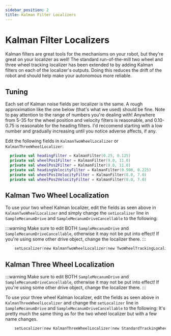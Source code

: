 ---
sidebar_position: 2
title: Kalman Filter Localizers
---


# Kalman Filter Localizers

Kalman filters are great tools for the mechanisms on your robot, but they're great on your localizer as well! The standard run-of-the-mill two wheel and three wheel tracking localizer has been extended to by adding Kalman filters on each of the localizer's outputs.
Doing this reduces the drift of the robot and should help make your autonomous more reliable.

## Tuning

Each set of Kalman noise fields per localizer is the same. A rough approximation like the one below (that's what we used) should be fine. Note to pay attention to the range of numbers you're dealing with!
Anywhere from 5-35 for the wheel position and velocity filters is reasonable, and 0.10-0.75 is reasonable for the heading filters. I'd reccomend starting with a low number and gradually increasing until you notice adverse affects, if any.

Edit the following fields in `KalmanTwoWheelLocalizer` or `KalmanThreeWheelLocalizer`:

```kotlin
  private val headingFilter = KalmanFilter(0.25, 0.125)
  private val wheelPos1Filter = KalmanFilter(9.0, 11.0)
  private val wheelPos2Filter = KalmanFilter(9.0, 11.0)
  private val headingVelocityFilter = KalmanFilter(0.500, 0.225)
  private val wheelPos1VelocityFilter = KalmanFilter(8.0, 7.0)
  private val wheelPos2VelocityFilter = KalmanFilter(8.0, 7.0)
```


## Kalman Two Wheel Localization

To use your two wheel Kalman localizer, edit the fields as seen above in `KalmanTwoWheelLocalizer` and simply change the `setLocalizer` line in `SampleMecanumDrive` and `SampleMecanumDriveCancellable` to the following:

:::warning
Make sure to edit BOTH `SampleMecanumDrive` and `SampleMecanumDriveCancellable`, otherwise it may not be put into effect! If you're using some other drive object, change the localizer there.
:::

```kotlin
    setLocalizer(new KalmanTwoWheelLocalizer(new TwoWheelTrackingLocalizer(hardwareMap, this)));
```

## Kalman Three Wheel Localization

:::warning
Make sure to edit BOTH `SampleMecanumDrive` and `SampleMecanumDriveCancellable`, otherwise it may not be put into effect! If you're using some other drive object, change the localizer there.
:::

To use your three wheel Kalman localizer, edit the fields as seen above in `KalmanThreeWheelLocalizer` and change the `setLocalizer` line in `SampleMecanumDrive` and `SampleMecanumDriveCancellable` to the following:
It's pretty much the same thing as for the two wheel localizer but with a few name changes.


```kotlin
    setLocalizer(new KalmanThreeWheelLocalizer(new StandardTrackingWheelLocalizer(hardwareMap, this)));
```

